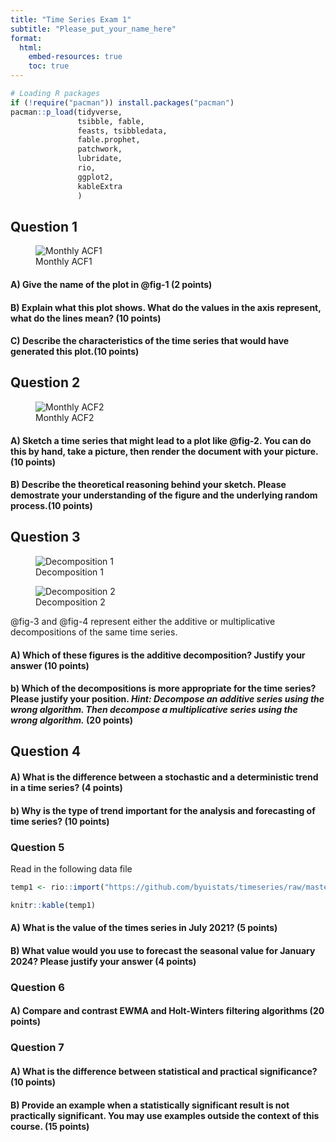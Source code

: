 ---
title: "Time Series Exam 1"
subtitle: "Please_put_your_name_here"
format: 
  html:
    embed-resources: true
    toc: true
---

```{r, echo=FALSE, message=FALSE, warning=FALSE}

# Loading R packages
if (!require("pacman")) install.packages("pacman")
pacman::p_load(tidyverse, 
               tsibble, fable,
               feasts, tsibbledata,
               fable.prophet,
               patchwork,
               lubridate, 
               rio,
               ggplot2,
               kableExtra
               )
```

## Question 1

![Monthly ACF1](https://github.com/byuistats/timeseries/raw/master/exams/exam1/test1_winter24_fig1.png){#fig-1}

#### A) Give the name of the plot in @fig-1 (2 points)

::: {.callout-note title="Answer" icon="false"}
<!-- Delete this and put your answer here. The three colons mark the end of your answer. -->
:::

#### B) Explain what this plot shows. What do the values in the axis represent, what do the lines mean? (10 points)

::: {.callout-note title="Answer" icon="false"}
<!-- Delete this and put your answer here. The three colons mark the end of your answer. -->
:::

#### C) Describe the characteristics of the time series that would have generated this plot.(10 points)

::: {.callout-note title="Answer" icon="false"}
<!-- Delete this and put your answer here. The three colons mark the end of your answer. -->
:::

## Question 2

![Monthly ACF2](https://github.com/byuistats/timeseries/raw/master/exams/exam1/test1_winter24_fig3.png){#fig-2}

#### A) Sketch a time series that might lead to a plot like @fig-2. You can do this by hand, take a picture, then render the document with your picture.(10 points)

::: {.callout-note title="Answer" icon="false"}
<!-- Delete this and put your answer here. The three colons mark the end of your answer. -->
:::

#### B) Describe the theoretical reasoning behind your sketch. Please demostrate your understanding of the figure and the underlying random process.(10 points)

::: {.callout-note title="Answer" icon="false"}
<!-- Delete this and put your answer here. The three colons mark the end of your answer. -->
:::

## Question 3

![Decomposition 1](https://github.com/byuistats/timeseries/raw/master/exams/exam1/test1_winter24_decomp1.png){#fig-3}

![Decomposition 2](https://github.com/byuistats/timeseries/raw/master/exams/exam1/test1_winter24_decomp2.png){#fig-4}

@fig-3 and @fig-4 represent either the additive or multiplicative decompositions of the same time series.

#### A) Which of these figures is the additive decomposition? Justify your answer (10 points)

::: {.callout-note title="Answer" icon="false"}
<!-- Delete this and put your answer here. The three colons mark the end of your answer. -->
:::

#### b) Which of the decompositions is more appropriate for the time series? Please justify your position. *Hint: Decompose an additive series using the wrong algorithm. Then decompose a multiplicative series using the wrong algorithm.* (20 points)

::: {.callout-note title="Answer" icon="false"}
<!-- Delete this and put your answer here. The three colons mark the end of your answer. -->
:::

## Question 4

#### A) What is the difference between a stochastic and a deterministic trend in a time series? (4 points)

::: {.callout-note title="Answer" icon="false"}
<!-- Delete this and put your answer here. The three colons mark the end of your answer. -->
:::

#### b) Why is the type of trend important for the analysis and forecasting of time series? (10 points)

::: {.callout-note title="Answer" icon="false"}
<!-- Delete this and put your answer here. The three colons mark the end of your answer. -->
:::

### Question 5

Read in the following data file

```{r}
temp1 <- rio::import("https://github.com/byuistats/timeseries/raw/master/exams/exam1/test1_winter24_data1.csv")

knitr::kable(temp1)
```

#### A) What is the value of the times series in July 2021? (5 points)

::: {.callout-note title="Answer" icon="false"}
<!-- Delete this and put your answer here. The three colons mark the end of your answer. -->
:::

#### B) What value would you use to forecast the seasonal value for January 2024? Please justify your answer (4 points)

::: {.callout-note title="Answer" icon="false"}
<!-- Delete this and put your answer here. The three colons mark the end of your answer. -->
:::

### Question 6

#### A) Compare and contrast EWMA and Holt-Winters filtering algorithms (20 points)

::: {.callout-note title="Answer" icon="false"}
<!-- Delete this and put your answer here. The three colons mark the end of your answer. -->
:::

### Question 7

#### A) What is the difference between statistical and practical significance? (10 points)

::: {.callout-note title="Answer" icon="false"}
<!-- Delete this and put your answer here. The three colons mark the end of your answer. -->
:::

#### B) Provide an example when a statistically significant result is not practically significant. You may use examples outside the context of this course. (15 points)

::: {.callout-note title="Answer" icon="false"}
<!-- Delete this and put your answer here. The three colons mark the end of your answer. -->
:::
